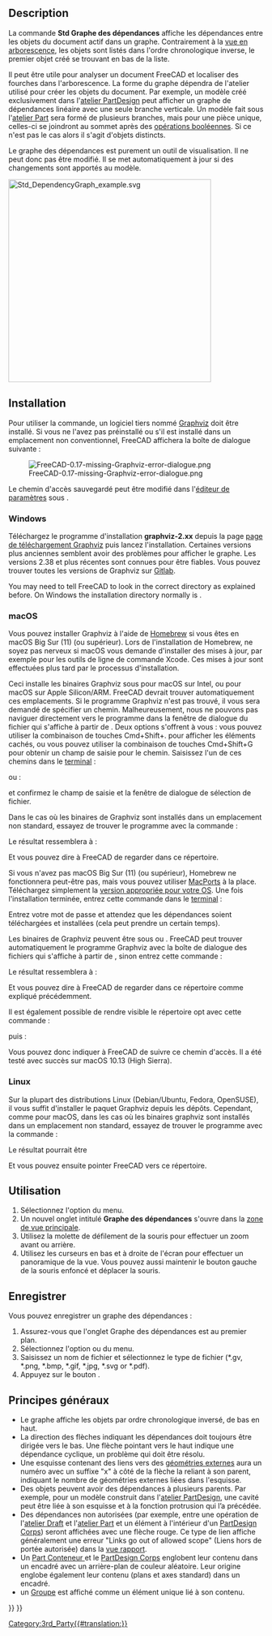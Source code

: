 <languages/>

{{Docnav/fr
|[[Std_SceneInspector/fr|Inspecteur du graphe de scène]]
|[[Std_ExportDependencyGraph/fr|Exporter le graphe des dépendances]]
|[[Std_Tools_Menu/fr|Menu Outils]]
|IconL=Std_SceneInspector.svg
|IconR=
|IconC=Freecad.svg
}}

{{GuiCommand/fr
|Name=Std DependencyGraph
|Name/fr=Std Graphe des dépendances
|MenuLocation=Outils → Graphe des dépendances...
|Workbenches=Tous
|SeeAlso=[[Std_ExportDependencyGraph|Std Exporter le graphe des dépendances]]
}}

== Description ==

La commande '''Std Graphe des dépendances''' affiche les dépendances entre les objets du document actif dans un graphe. Contrairement à la [[Tree_view/fr|vue en arborescence]], les objets sont listés dans l'ordre chronologique inverse, le premier objet créé se trouvant en bas de la liste.

Il peut être utile pour analyser un document FreeCAD et localiser des fourches dans l'arborescence. La forme du graphe dépendra de l'atelier utilisé pour créer les objets du document. Par exemple, un modèle créé exclusivement dans l'[[PartDesign_Workbench/fr|atelier PartDesign]] peut afficher un graphe de dépendances linéaire avec une seule branche verticale. Un modèle fait sous l'[[Part_Workbench/fr|atelier Part]] sera formé de plusieurs branches, mais pour une pièce unique, celles-ci se joindront au sommet après des [[Part_Boolean/fr|opérations booléennes]]. Si ce n'est pas le cas alors il s'agit d'objets distincts.

Le graphe des dépendances est purement un outil de visualisation. Il ne peut donc pas être modifié. Il se met automatiquement à jour si des changements sont apportés au modèle.

[[Image:Std_DependencyGraph_example.svg|400px]]
{{Caption|Exemple de graphe des dépendances avec un PartDesign corps à gauche et un objet créé avec des Part opérations à droite}}

==Installation== 

Pour utiliser la commande, un logiciel tiers nommé [https://graphviz.org/ Graphviz] doit être installé. Si vous ne l'avez pas préinstallé ou s'il est installé dans un emplacement non conventionnel, FreeCAD affichera la boîte de dialogue suivante :

[[File:FreeCAD-0.17-missing-Graphviz-error-dialogue.png]]

<div class="mw-translate-fuzzy">
Le chemin d'accès sauvegardé peut être modifié dans l'[[Std_DlgParameter/fr|éditeur de paramètres]] sous {{MenuCommand|BaseApp → Preferences → Paths → Graphviz}}.
</div>

<span id="Windows"></span>
=== Windows === 

<div class="mw-translate-fuzzy">
Téléchargez le programme d'installation '''graphviz-2.xx''' depuis la page [https://graphviz.org/download/#windows page de téléchargement Graphviz] puis lancez l'installation. Certaines versions plus anciennes semblent avoir des problèmes pour afficher le graphe. Les versions 2.38 et plus récentes sont connues pour être fiables. Vous pouvez trouver toutes les versions de Graphviz sur [https://gitlab.com/graphviz/graphviz/-/releases Gitlab].
</div>

You may need to tell FreeCAD to look in the correct directory as explained before. On Windows the installation directory normally is {{FileName|C:\Program Files\Graphviz\bin}}. 

===macOS=== 

Vous pouvez installer Graphviz à l'aide de [https://brew.sh/ Homebrew] si vous êtes en macOS Big Sur (11) (ou supérieur). Lors de l'installation de Homebrew, ne soyez pas nerveux si macOS vous demande d'installer des mises à jour, par exemple pour les outils de ligne de commande Xcode. Ces mises à jour sont effectuées plus tard par le processus d'installation.

{{Code|lang=text|code=
brew install graphviz
}}

Ceci installe les binaires Graphviz sous {{FileName|/usr/local/bin}} pour macOS sur Intel, ou {{FileName|/opt/homebrew}} pour macOS sur Apple Silicon/ARM. FreeCAD devrait trouver automatiquement ces emplacements. Si le programme Graphviz n'est pas trouvé, il vous sera demandé de spécifier un chemin. Malheureusement, nous ne pouvons pas naviguer directement vers le programme dans la fenêtre de dialogue du fichier qui s'affiche à partir de {{MenuCommand|Outils → Graphe des dépendances...}}. Deux options s'offrent à vous : vous pouvez utiliser la combinaison de touches Cmd+Shift+. pour afficher les éléments cachés, ou vous pouvez utiliser la combinaison de touches Cmd+Shift+G pour obtenir un champ de saisie pour le chemin. Saisissez l'un de ces chemins dans le [https://fr.wikipedia.org/wiki/Terminal_(macOS) terminal] :

{{Code|lang=text|code=
/usr/local/bin
}}

ou :

{{Code|lang=text|code=
/opt/homebrew/bin
}}

et confirmez le champ de saisie et la fenêtre de dialogue de sélection de fichier.

Dans le cas où les binaires de Graphviz sont installés dans un emplacement non standard, essayez de trouver le programme avec la commande :

{{Code|lang=text|code=
type dot
}}

Le résultat ressemblera à : 

{{Code|lang=text|code=
dot is /usr/local/bin/dot
}}

Et vous pouvez dire à FreeCAD de regarder dans ce répertoire.

Si vous n'avez pas macOS Big Sur (11) (ou supérieur), Homebrew ne fonctionnera peut-être pas, mais vous pouvez utiliser [https://www.macports.org/index.php MacPorts] à la place. Téléchargez simplement la [https://www.macports.org/install.php version appropriée pour votre OS]. Une fois l'installation terminée, entrez cette commande dans le [https://fr.wikipedia.org/wiki/Terminal_(macOS) terminal] :

{{Code|lang=text|code=
sudo port install graphviz
}}

Entrez votre mot de passe et attendez que les dépendances soient téléchargées et installées (cela peut prendre un certain temps).

Les binaires de Graphviz peuvent être sous {{FileName|/usr/local/bin}} ou {{FileName|/opt/local/bin/dot}}. FreeCAD peut trouver automatiquement le programme Graphviz avec la boîte de dialogue des fichiers qui s'affiche à partir de {{MenuCommand|Outils → des dépendances...}}, sinon entrez cette commande :

{{Code|lang=text|code=
type dot
}}

Le résultat ressemblera à :

{{Code|lang=text|code=
dot is /opt/local/bin/dot
}}

Et vous pouvez dire à FreeCAD de regarder dans ce répertoire comme expliqué précédemment.

Il est également possible de rendre visible le répertoire opt avec cette commande :

{{Code|lang=text|code=
defaults write com.apple.finder AppleShowAllFiles YES;
}}

puis :

{{Code|lang=text|code=
killall Finder /System/Library/CoreServices/Finder.app;
}}

Vous pouvez donc indiquer à FreeCAD de suivre ce chemin d'accès. Il a été testé avec succès sur macOS 10.13 (High Sierra).

<span id="Linux"></span>
=== Linux === 

Sur la plupart des distributions Linux (Debian/Ubuntu, Fedora, OpenSUSE), il vous suffit d'installer le paquet Graphviz depuis les dépôts. Cependant, comme pour macOS, dans les cas où les binaires graphviz sont installés dans un emplacement non standard, essayez de trouver le programme avec la commande :

{{Code|lang=text|code=
type dot
}}

Le résultat pourrait être 

{{Code|lang=text|code=
dot is /usr/local/bin/dot
}}

Et vous pouvez ensuite pointer FreeCAD vers ce répertoire.

<span id="Usage"></span>
==Utilisation== 

# Sélectionnez l'option {{MenuCommand|Outils → [[Image:Std_DependencyGraph.svg|16px]] Graphe des dépendances...}} du menu.
# Un nouvel onglet intitulé '''Graphe des dépendances''' s'ouvre dans la [[Main_view_area/fr|zone de vue principale]].
# Utilisez la molette de défilement de la souris pour effectuer un zoom avant ou arrière.
# Utilisez les curseurs en bas et à droite de l'écran pour effectuer un panoramique de la vue. Vous pouvez aussi maintenir le bouton gauche de la souris enfoncé et déplacer la souris.

<span id="Save"></span>
==Enregistrer== 

Vous pouvez enregistrer un graphe des dépendances :
# Assurez-vous que l'onglet Graphe des dépendances est au premier plan.
# Sélectionnez l'option {{MenuCommand|Fichier → [[Std_Save/fr|Enregistrer]]}} ou {{MenuCommand|Fichier → [[Std_SaveAs/fr|Enregistrer sous]]}} du menu.
# Saisissez un nom de fichier et sélectionnez le type de fichier (*.gv, *.png, *.bmp, *.gif, *.jpg, *.svg or *.pdf).
# Appuyez sur le bouton {{Button|Enregistrer}}.

<span id="General_principles"></span>
==Principes généraux==

* Le graphe affiche les objets par ordre chronologique inversé, de bas en haut.
* La direction des flèches indiquant les dépendances doit toujours être dirigée vers le bas. Une flèche pointant vers le haut indique une dépendance cyclique, un problème qui doit être résolu.
* Une esquisse contenant des liens vers des [[Sketcher_External/fr|géométries externes]] aura un numéro avec un suffixe "x" à côté de la flèche la reliant à son parent, indiquant le nombre de géométries externes liées dans l'esquisse.
* Des objets peuvent avoir des dépendances à plusieurs parents. Par exemple, pour un modèle construit dans l'[[PartDesign_Workbench/fr|atelier PartDesign]], une cavité peut être liée à son esquisse et à la fonction protrusion qui l’a précédée.
* Des dépendances non autorisées (par exemple, entre une opération de l'[[Draft_Workbench/fr|atelier Draft]] et l'[[Part_Workbench/fr|atelier Part]] et un élément à l'intérieur d'un [[PartDesign Body/fr|PartDesign Corps]]) seront affichées avec une flèche rouge. Ce type de lien affiche généralement une erreur "Links go out of allowed scope" (Liens hors de portée autorisée) dans la [[Report_view/fr|vue rapport]].
* Un [[Std_Part/fr|Part Conteneur ]] et le [[PartDesign_Body/fr|PartDesign Corps]] englobent leur contenu dans un encadré avec un arrière-plan de couleur aléatoire. Leur origine englobe également leur contenu (plans et axes standard) dans un encadré.
* un [[Std_Group/fr|Groupe]] est affiché comme un élément unique lié à son contenu.


{{Docnav/fr
|[[Std_SceneInspector/fr|Inspecteur du graphe de scène‏‎]]
|[[Std_ExportDependencyGraph/fr|Exporter le graphe des dépendances]]
|[[Std_Tools_Menu/fr|Menu Outils]]
|IconL=Std_SceneInspector.svg
|IconR=
|IconC=Freecad.svg
}}

{{Std_Base_navi{{#translation:}}}}
{{Userdocnavi{{#translation:}}}}
[[Category:3rd_Party{{#translation:}}]]